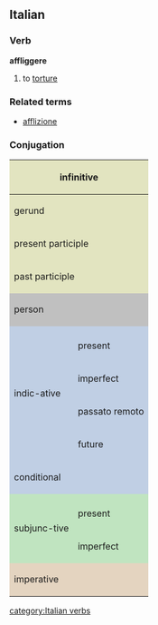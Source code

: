 ==Italian==
===Verb===
'''affliggere'''

# to [[torture]]

===Related terms===
*[[afflizione]]

===Conjugation===

<center>
{| style="background:#F0F0F0"

|-
! colspan="3" style="background:#e2e4c0" | infinitive
| colspan="5" | affliggere

|-
! colspan="3" style="background:#e2e4c0" | gerund
| colspan="5" | affliggendo

|-
! colspan="3" style="background:#e2e4c0" | present participle
| colspan="5" | [[affliggente]]

|-
! colspan="3" style="background:#e2e4c0" | past participle
| colspan="5" | [[afflitto]]

|-
! colspan="2" rowspan="2" style="background:#C0C0C0" | person
! colspan="3" style="background:#C0C0C0" | singular
! colspan="3" style="background:#C0C0C0" | plural

|-
! style="background:#C0C0C0;width:12.5%" | first
! style="background:#C0C0C0;width:12.5%" | second
! style="background:#C0C0C0;width:12.5%" | third
! style="background:#C0C0C0;width:12.5%" | first
! style="background:#C0C0C0;width:12.5%" | second
! style="background:#C0C0C0;width:12.5%" | third

|-
! rowspan="5" style="background:#c0cfe4" | indic-ative

! style="background:#c0cfe4" colspan="1" | 
! style="background:#c0cfe4" | io
! style="background:#c0cfe4" | tu
! style="background:#c0cfe4" | lui/lei
! style="background:#c0cfe4" | noi
! style="background:#c0cfe4" | voi
! style="background:#c0cfe4" | loro

|-
! style="height:3em;background:#c0cfe4" | present
| affliggo
| affliggi
| affligge
| affliggiamo
| affliggete
| affliggono

|-
! style="height:3em;background:#c0cfe4" | imperfect
| affliggevo
| affliggevi
| affliggeva
| affliggevamo
| affliggevate
| affliggevano

|-
! style="height:3em;background:#c0cfe4" | passato remoto
| afflissi
| affliggesti
| afflisse
| affliggemmo
| affliggeste
| afflissero

|-
! style="height:3em;background:#c0cfe4" | future
| affliggerò
| affliggerai
| affliggerà
| affliggeremo
| affliggerete
| affliggeranno

|-
! colspan="2" style="height:3em;background:#c0cfe4" | conditional
| affliggerei
| affliggeresti
| affliggerebbe
| affliggeremmo
| affliggereste
| affliggerebbero

|-
! rowspan="3" style="background:#c0e4c0" | subjunc-tive
! style="background:#c0e4c0" | 
! style="background:#c0e4c0" | che io
! style="background:#c0e4c0" | che tu
! style="background:#c0e4c0" | che lui/che lei
! style="background:#c0e4c0" | che noi
! style="background:#c0e4c0" | che voi
! style="background:#c0e4c0" | che loro

|-
! style="height:3em;background:#c0e4c0" | present
| affligga
| affligga
| affligga
| affliggiamo
| affliggiate
| affliggano

|-
! style="height:3em;background:#c0e4c0" rowspan="1" | imperfect
| affliggessi
| affliggessi
| affliggesse
| affliggessimo
| affliggeste
| affliggessero

|-
! colspan="2" rowspan="2" style="height:3em;background:#e4d4c0" | imperative
! style="background:#e4d4c0" | -
! style="background:#e4d4c0" | tu
! style="background:#e4d4c0" | lui/lei
! style="background:#e4d4c0" | noi
! style="background:#e4d4c0" | voi
! style="background:#e4d4c0" | loro

|-
|
| affliggi
| affligga
| affliggiamo
| affliggete
| affliggano

|}
</center>
[[category:Italian verbs]]